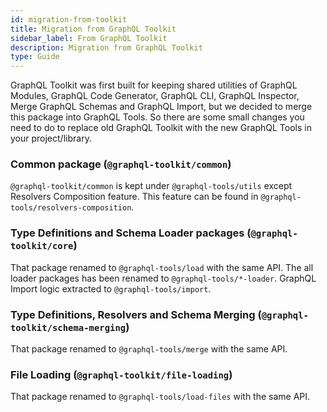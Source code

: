 ```yaml
---
id: migration-from-toolkit
title: Migration from GraphQL Toolkit
sidebar_label: From GraphQL Toolkit
description: Migration from GraphQL Toolkit
type: Guide
---
```


GraphQL Toolkit was first built for keeping shared utilities of GraphQL Modules, GraphQL Code Generator, GraphQL CLI, GraphQL Inspector, Merge GraphQL Schemas and GraphQL Import, but we decided to merge this package into GraphQL Tools. So there are some small changes you need to do to replace old GraphQL Toolkit with the new GraphQL Tools in your project/library.

### Common package (`@graphql-toolkit/common`)

`@graphql-toolkit/common` is kept under `@graphql-tools/utils` except Resolvers Composition feature. This feature can be found in `@graphql-tools/resolvers-composition`.

### Type Definitions and Schema Loader packages (`@graphql-toolkit/core`)

That package renamed to `@graphql-tools/load` with the same API. The all loader packages has been renamed to `@graphql-tools/*-loader`.
GraphQL Import logic extracted to `@graphql-tools/import`.

### Type Definitions, Resolvers and Schema Merging (`@graphql-toolkit/schema-merging`)

That package renamed to `@graphql-tools/merge` with the same API.

### File Loading (`@graphql-toolkit/file-loading`)

That package renamed to `@graphql-tools/load-files` with the same API.
